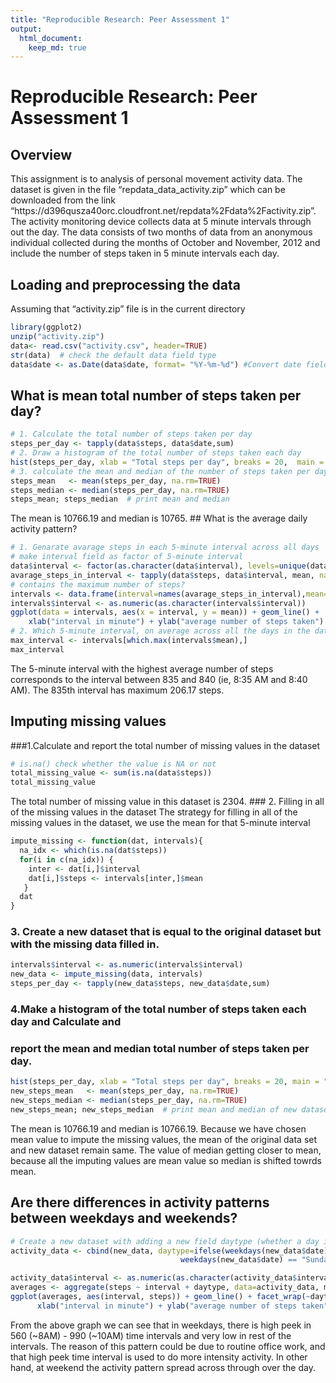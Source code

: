 ```yaml
---
title: "Reproducible Research: Peer Assessment 1"
output:
  html_document:
    keep_md: true
---
```

# Reproducible Research: Peer Assessment 1

## Overview 
This assignment is to analysis of personal movement activity data. The dataset is given in the file "repdata_data_activity.zip" which can be downloaded from the link "https://d396qusza40orc.cloudfront.net/repdata%2Fdata%2Factivity.zip". The activity monitoring device collects data at 5 minute intervals through out the day. The data consists of two months of data from an anonymous individual collected during the months of October and November, 2012 and include the number of steps taken in 5 minute intervals each day. 

## Loading and preprocessing the data
Assuming that "activity.zip" file is in the current directory
```r
library(ggplot2)
unzip("activity.zip")
data<- read.csv("activity.csv", header=TRUE)
str(data)  # check the default data field type
data$date <- as.Date(data$date, format= "%Y-%m-%d") #Convert date field to Date class
```

## What is mean total number of steps taken per day?
```r
# 1. Calculate the total number of steps taken per day
steps_per_day <- tapply(data$steps, data$date,sum) 
# 2. Draw a histogram of the total number of steps taken each day
hist(steps_per_day, xlab = "Total steps per day", breaks = 20,  main = "Total daily steps") 
# 3. calculate the mean and median of the number of steps taken per day
steps_mean   <- mean(steps_per_day, na.rm=TRUE)
steps_median <- median(steps_per_day, na.rm=TRUE)
steps_mean; steps_median  # print mean and median
```

The mean is 10766.19 and median is 10765.
## What is the average daily activity pattern?
```r
# 1. Genarate avarage steps in each 5-minute interval across all days
# make interval field as factor of 5-minute interval
data$interval <- factor(as.character(data$interval), levels=unique(data$interval)) 
avarage_steps_in_interval <- tapply(data$steps, data$interval, mean, na.rm = TRUE)
# contains the maximum number of steps?
intervals <- data.frame(interval=names(avarage_steps_in_interval),mean=avarage_steps_in_interval)
intervals$interval <- as.numeric(as.character(intervals$interval))
ggplot(data = intervals, aes(x = interval, y = mean)) + geom_line() + 
    xlab("interval in minute") + ylab("average number of steps taken")
# 2. Which 5-minute interval, on average across all the days in the dataset, 
max_interval <- intervals[which.max(intervals$mean),]
max_interval
```
The 5-minute interval with the highest average number of steps corresponds to the interval between 835 and 840 (ie, 8:35 AM and 8:40 AM).
The 835th interval has maximum 206.17 steps.

## Imputing missing values
###1.Calculate and report the total number of missing values in the dataset 
```r
# is.na() check whether the value is NA or not
total_missing_value <- sum(is.na(data$steps)) 
total_missing_value 
```

The total number of missing value in this dataset is 2304.
### 2. Filling in all of the missing values in the dataset
The strategy for filling in all of the missing values in the dataset, we use the mean for that 5-minute interval
```r
impute_missing <- function(dat, intervals){
  na_idx <- which(is.na(dat$steps))
  for(i in c(na_idx)) {
    inter <- dat[i,]$interval
    dat[i,]$steps <- intervals[inter,]$mean
   }
  dat
}
```

### 3. Create a new dataset that is equal to the original dataset but with the missing data filled in.
```r
intervals$interval <- as.numeric(intervals$interval)
new_data <- impute_missing(data, intervals)
steps_per_day <- tapply(new_data$steps, new_data$date,sum)
```

### 4.Make a histogram of the total number of steps taken each day and Calculate and 
### report the mean and median total number of steps taken per day.
```r
hist(steps_per_day, xlab = "Total steps per day", breaks = 20, main = "Total daily steps") 
new_steps_mean   <- mean(steps_per_day, na.rm=TRUE)
new_steps_median <- median(steps_per_day, na.rm=TRUE)
new_steps_mean; new_steps_median  # print mean and median of new dataset
```

The mean is 10766.19 and median is 10766.19. Because we  have chosen mean value to impute the missing values, the mean of the original data set and new dataset remain same. The value of median getting closer to mean, because all the imputing values are mean value so median is shifted towrds mean.

## Are there differences in activity patterns between weekdays and weekends?   
```r
# Create a new dataset with adding a new field daytype (whether a day is weekday or weekend).
activity_data <- cbind(new_data, daytype=ifelse(weekdays(new_data$date) == "Saturday" |       
                                      weekdays(new_data$date) == "Sunday", "weekend", "weekday"))

activity_data$interval <- as.numeric(as.character(activity_data$interval))
averages <- aggregate(steps ~ interval + daytype, data=activity_data, mean)
ggplot(averages, aes(interval, steps)) + geom_line() + facet_wrap(~daytype,nrow=2, ncol=1 ) +
      xlab("interval in minute") + ylab("average number of steps taken")
```

From the above graph we can see that in weekdays, there is high peek in 560 (~8AM) - 990 (~10AM) time intervals and very low in rest of the intervals. The reason of this pattern could be due to routine office work,  and that high peek time interval is used to do more intensity activity. In other hand, at weekend the activity pattern spread across through over the day.

